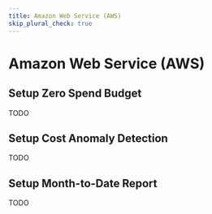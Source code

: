 ```yaml
---
title: Amazon Web Service (AWS)
skip_plural_check: true
---
```



# <Icon icon="logos:aws" inline={true} /> Amazon Web Service (AWS)

## Setup Zero Spend Budget

TODO

## Setup Cost Anomaly Detection

TODO

## Setup Month-to-Date Report

TODO
